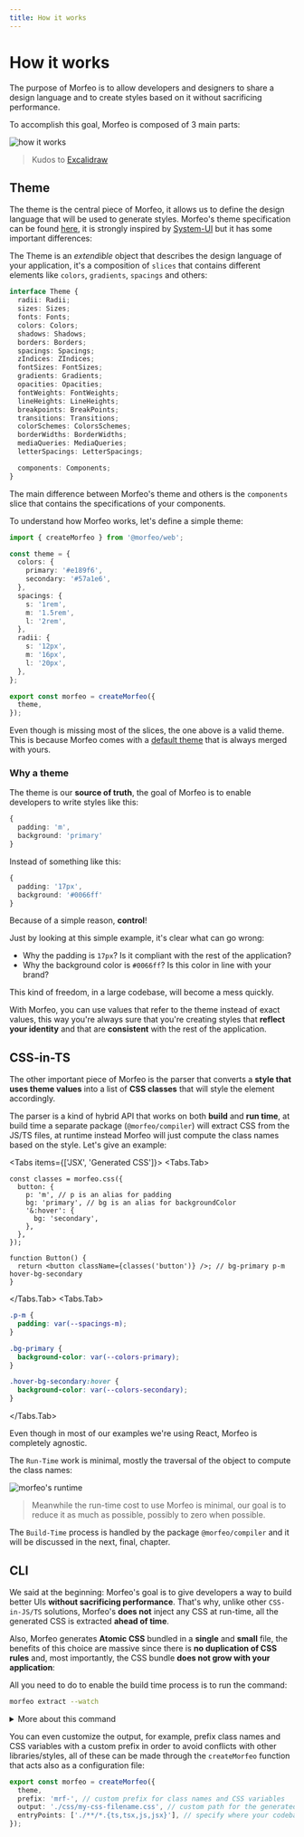 ```yaml
---
title: How it works
---
```



# How it works

The purpose of Morfeo is to allow developers and designers to share a design language and to create styles based on it without sacrificing performance.

To accomplish this goal, Morfeo is composed of 3 main parts:

![how it works](/images/how-it-works.png)

> Kudos to [Excalidraw](https://excalidraw.com/)

## Theme

The theme is the central piece of Morfeo, it allows us to define the design language that will be used to generate styles.
Morfeo's theme specification can be found [here](#todo), it is strongly inspired by [System-UI](https://github.com/system-ui/theme-specification) but it has some important differences:

The Theme is an _extendible_ object that describes the design language of your application, it's a composition of `slices` that contains different elements like `colors`, `gradients`, `spacings` and others:

```typescript showLineNumbers {22}
interface Theme {
  radii: Radii;
  sizes: Sizes;
  fonts: Fonts;
  colors: Colors;
  shadows: Shadows;
  borders: Borders;
  spacings: Spacings;
  zIndices: ZIndices;
  fontSizes: FontSizes;
  gradients: Gradients;
  opacities: Opacities;
  fontWeights: FontWeights;
  lineHeights: LineHeights;
  breakpoints: BreakPoints;
  transitions: Transitions;
  colorSchemes: ColorsSchemes;
  borderWidths: BorderWidths;
  mediaQueries: MediaQueries;
  letterSpacings: LetterSpacings;

  components: Components;
}
```

The main difference between Morfeo's theme and others is the `components` slice that contains the specifications of your components.

To understand how Morfeo works, let's define a simple theme:

```typescript filename="src/morfeo.ts" showLineNumbers copy
import { createMorfeo } from '@morfeo/web';

const theme = {
  colors: {
    primary: '#e189f6',
    secondary: '#57a1e6',
  },
  spacings: {
    s: '1rem',
    m: '1.5rem',
    l: '2rem',
  },
  radii: {
    s: '12px',
    m: '16px',
    l: '20px',
  },
};

export const morfeo = createMorfeo({
  theme,
});
```

<Callout type="info">

Even though is missing most of the slices, the one above is a valid theme.
This is because Morfeo comes with a [default theme](#todo) that is always merged with yours.

</Callout>

### Why a theme

The theme is our **source of truth**, the goal of Morfeo is to enable developers to write styles like this:

```typescript
{
  padding: 'm',
  background: 'primary'
}
```

Instead of something like this:

```typescript
{
  padding: '17px',
  background: '#0066ff'
}
```

Because of a simple reason, **control**!

Just by looking at this simple example, it's clear what can go wrong:

- Why the padding is `17px`? Is it compliant with the rest of the application?
- Why the background color is `#0066ff`? Is this color in line with your brand?

This kind of freedom, in a large codebase, will become a mess quickly.

With Morfeo, you can use values that refer to the theme instead of exact values, this way you're always sure that you're creating styles that **reflect your identity** and that are **consistent** with the rest of the application.

## CSS-in-TS

The other important piece of Morfeo is the parser that converts a **style that uses theme values** into a list of **CSS classes** that will style the element accordingly.

The parser is a kind of hybrid API that works on both **build** and **run time**, at build time a separate package (`@morfeo/compiler`) will extract CSS from the JS/TS files, at runtime instead Morfeo will just compute the class names based on the style.
Let's give an example:

<Tabs items={['JSX', 'Generated CSS']}>
<Tabs.Tab>

```tsx filename="Button.tsx" showLineNumbers
const classes = morfeo.css({
  button: {
    p: 'm', // p is an alias for padding
    bg: 'primary', // bg is an alias for backgroundColor
    '&:hover': {
      bg: 'secondary',
    },
  },
});

function Button() {
  return <button className={classes('button')} />; // bg-primary p-m hover-bg-secondary
}
```

</Tabs.Tab>
<Tabs.Tab>

```css filename="morfeo.css" showLineNumbers
.p-m {
  padding: var(--spacings-m);
}

.bg-primary {
  background-color: var(--colors-primary);
}

.hover-bg-secondary:hover {
  background-color: var(--colors-secondary);
}
```

</Tabs.Tab>
</Tabs>

<Callout type="default">

Even though in most of our examples we're using React, Morfeo is completely agnostic.

</Callout>

The `Run-Time` work is minimal, mostly the traversal of the object to compute the class names:

![morfeo's runtime](/images/run-time.png)

> Meanwhile the run-time cost to use Morfeo is minimal, our goal is to reduce it as much as possible, possibly to zero when possible.

The `Build-Time` process is handled by the package `@morfeo/compiler` and it will be discussed in the next, final, chapter.

## CLI

We said at the beginning: Morfeo's goal is to give developers a way to build better UIs **without sacrificing performance**.
That's why, unlike other `CSS-in-JS/TS` solutions, Morfeo's **does not** inject any CSS at run-time, all the generated CSS is extracted **ahead of time**.

Also, Morfeo generates **Atomic CSS** bundled in a **single** and **small** file, the benefits of this choice are massive since there is **no duplication of CSS rules** and, most importantly, the CSS bundle **does not grow with your application**:

<BundleSize showText={false} />

All you need to do to enable the build time process is to run the command:

```sh
morfeo extract --watch
```

<details>
  <summary>More about this command</summary>

We suggest you run Morfeo's CLI and your application together in development:

```sh
concurrently \"morfeo extract --watch\" \"npm run dev\"
```

You'll also need to install `concurrently`:

```sh npm2yarn
npm i concurrently
```

</details>

You can even customize the output, for example, prefix class names and CSS variables with a custom prefix in order to avoid conflicts with other libraries/styles, all of these can be made through the `createMorfeo` function that acts also as a configuration file:

```typescript
export const morfeo = createMorfeo({
  theme,
  prefix: 'mrf-', // custom prefix for class names and CSS variables
  output: './css/my-css-filename.css', // custom path for the generated CSS
  entryPoints: ['./**/*.{ts,tsx,js,jsx}'], // specify where your codebase is
});
```
